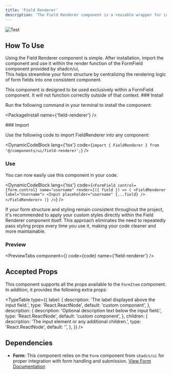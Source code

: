 ```yaml
---
title: 'Field Renderer'
description: 'The Field Renderer component is a reusable wrapper for input fields within a form. It helps reduce repetitive code by abstracting commonly used form field structures into a separate, maintainable component. This promotes cleaner code and improves the overall organization of your form logic.'
---
```



![Test](/assets/field_renderer_desktop.png)

## How To Use

Using the Field Renderer component is simple. After installation, import the component and use it within the render function of the FormField component provided by shadcn/ui,<br/>
This helps streamline your form structure by centralizing the rendering logic of form fields into one consistent component.

<Callout title="Usage Restriction">
  This component is designed to be used exclusively within a FormField
  component. It will not function correctly outside of that context.
</Callout>

<Steps>

<Step>
### Install

Run the following command in your terminal to install the component:

<PackageInstall name={'field-renderer'} />

</Step>
<Step>
### Import

Use the following code to import FieldRenderer into any component:

<DynamicCodeBlock
  lang={'tsx'}
  code={`import { FieldRenderer } from '@/components/ui/field-renderer';`}
/>
</Step>
<Step>
### Use

You can now easily use this component in your code.

<DynamicCodeBlock
  lang={'tsx'}
  code={`<FormField
  control={form.control}
  name="username"
  render={({ field }) => (
    <FieldRenderer label="Username">
      <Input placeholder="username" {...field} />
    </FieldRenderer>
  )}
/>`}
/>
</Step>
</Steps>

<Callout>
  If your form structure and styling remain consistent throughout the project,
  it's recommended to apply your custom styles directly within the Field
  Renderer component itself. This approach eliminates the need to repeatedly
  pass styling props every time you use it, making your code cleaner and more
  maintainable.
</Callout>

### Preview

<PreviewTabs
  component={<FieldRendererForm />}
  code={code}
  name={'field-renderer'}
/>

## Accepted Props

This component supports all the props available to the `FormItem` component. In addition, it provides the following extra props:

<TypeTable
  type={{
    label: {
      description: 'The label displayed above the input field.',
      type: 'React.ReactNode',
      default: 'custom component',
    },
    description: {
      description: 'Optional description text below the input field.',
      type: 'React.ReactNode',
      default: 'custom component',
    },
    children: {
      description: 'The input element or any additional children.',
      type: 'React.ReactNode',
      default: '',
    },
  }}
/>

## Dependencies

- **Form:** This component relies on the `Form` component from `shadcn/ui` for proper integration with form handling and submission.
  [View Form Documentation](https://ui.shadcn.com/docs/components/form)
